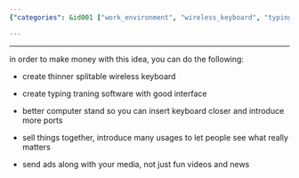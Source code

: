 ```yaml
---
{"categories": &id001 ["work_environment", "wireless_keyboard", "typing_training", "computer_stands", "product_bundling", "advertising", "media_content"], "category": "Software", "date": "2022-12-09 18:44:13", "description": "A comprehensive guide is provided on how to create a lucrative work environment by developing a sleek, splitable wireless keyboard, optimizing typing training software with an intuitive interface, enhancing computer stands for seamless connectivity, bundling products together, and incorporating ads alongside media content.", "tags": *id001, "title": "The Most Powerful Work Environment Setup, Introduced By Us"}

---
```


------

in order to make money with this idea, you can do the following:

- create thinner splitable wireless keyboard

- create typing traning software with good interface

- better computer stand so you can insert keyboard closer and introduce more ports

- sell things together, introduce many usages to let people see what really matters

- send ads along with your media, not just fun videos and news

